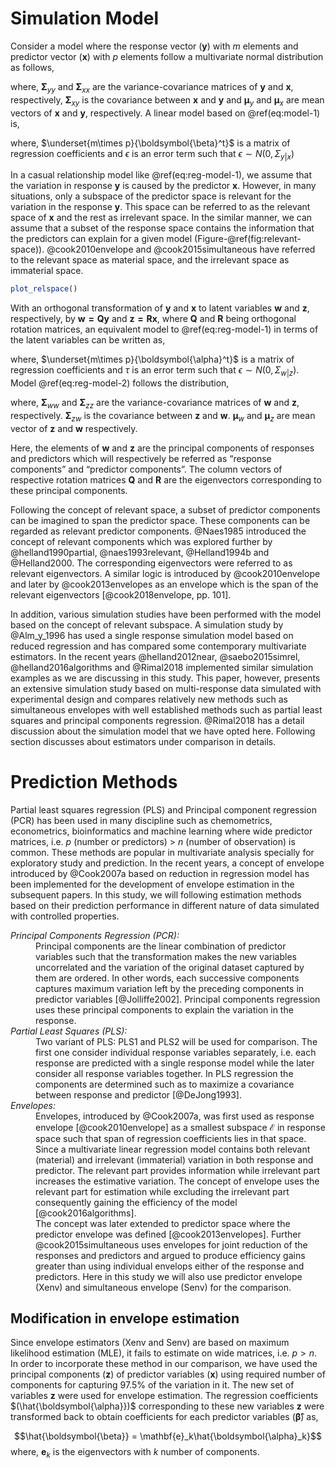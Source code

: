 # Simulation Model #

Consider a model where the response vector $(\mathbf{y})$ with $m$ elements and predictor vector $(\mathbf{x})$ with $p$ elements follow a multivariate normal distribution as follows,

\begin{equation}
  \begin{bmatrix}
    \mathbf{y} \\ \mathbf{x}
  \end{bmatrix} \sim \mathbf{N}
  \left(
    \begin{bmatrix}
      \boldsymbol{\mu}_y \\
      \boldsymbol{\mu}_x
    \end{bmatrix},
    \begin{bmatrix}
    \boldsymbol{\Sigma}_{yy} & \boldsymbol{\Sigma}_{yx} \\
    \boldsymbol{\Sigma}_{xy} & \boldsymbol{\Sigma}_{xx}
    \end{bmatrix}
  \right)
  (\#eq:model-1)
\end{equation}

where, $\boldsymbol{\Sigma}_{yy}$ and $\boldsymbol{\Sigma}_{xx}$ are the variance-covariance matrices of $\mathbf{y}$ and $\mathbf{x}$, respectively, $\boldsymbol{\Sigma}_{xy}$ is the covariance between $\mathbf{x}$ and $\mathbf{y}$ and $\boldsymbol{\mu}_y$ and $\boldsymbol{\mu}_x$ are mean vectors of $\mathbf{x}$ and $\mathbf{y}$, respectively. A linear model based on \@ref(eq:model-1) is,

\begin{equation}
\mathbf{y} = \mu_y + \boldsymbol{\beta}^t(\mathbf{x} - \mu_x) + \epsilon
(\#eq:reg-model-1)
\end{equation}
where, $\underset{m\times p}{\boldsymbol{\beta}^t}$ is a matrix of regression coefficients and $\epsilon$ is an error term such that $\epsilon \sim N(0, \Sigma_{y|x})$

In a casual relationship model like \@ref(eq:reg-model-1), we assume that the variation in response $\mathbf{y}$ is caused by the predictor $\mathbf{x}$. However, in many situations, only a subspace of the predictor space is relevant for the variation in the response 
$\mathbf{y}$. This space can be referred to as the relevant space of $\mathbf{x}$ and the rest as irrelevant space. In the similar manner, we can assume that a subset of the response space contains the information that the predictors can explain for a given model (Figure-\@ref(fig:relevant-space)). @cook2010envelope and @cook2015simultaneous have referred to the relevant space as material space, and the irrelevant space as immaterial space.

```r
plot_relspace()
```

With an orthogonal transformation of $\mathbf{y}$ and $\mathbf{x}$ to latent variables $\mathbf{w}$ and $\mathbf{z}$, respectively, by $\mathbf{w=Qy}$ and $\mathbf{z = Rx}$, where $\mathbf{Q}$ and $\mathbf{R}$ being orthogonal rotation matrices, an equivalent model to \@ref(eq:reg-model-1) in terms of the latent variables can be written as,

\begin{equation}
\mathbf{w} = \mu_w + \boldsymbol{\alpha}^t(\mathbf{z} - \mu_z) + \tau
(\#eq:reg-model-2)
\end{equation}
where, $\underset{m\times p}{\boldsymbol{\alpha}^t}$ is a matrix of regression coefficients and $\tau$ is an error term such that $\epsilon \sim N(0, \Sigma_{w|z})$. Model \@ref(eq:reg-model-2) follows the distribution,

\begin{equation}
  \begin{bmatrix}
    \mathbf{w} \\ \mathbf{z}
  \end{bmatrix} \sim \mathbf{N}
  \left(
    \begin{bmatrix}
      \boldsymbol{\mu}_w \\
      \boldsymbol{\mu}_z
    \end{bmatrix},
    \begin{bmatrix}
    \boldsymbol{\Sigma}_{ww} & \boldsymbol{\Sigma}_{wz} \\
    \boldsymbol{\Sigma}_{zw} & \boldsymbol{\Sigma}_{zz}
    \end{bmatrix}
  \right)
  (\#eq:model-2)
\end{equation}

where, $\boldsymbol{\Sigma}_{ww}$ and $\boldsymbol{\Sigma}_{zz}$ are the variance-covariance matrices of $\mathbf{w}$ and $\mathbf{z}$, respectively. $\boldsymbol{\Sigma}_{zw}$ is the covariance between $\mathbf{z}$ and $\mathbf{w}$. $\boldsymbol{\mu}_w$ and $\boldsymbol{\mu}_z$ are mean vector of $\mathbf{z}$ and $\mathbf{w}$ respectively.

Here, the elements of $\mathbf{w}$ and $\mathbf{z}$ are the principal components of responses and predictors which will respectively be referred as "response components" and "predictor components". The column vectors of respective rotation matrices $\mathbf{Q}$ and $\mathbf{R}$ are the eigenvectors corresponding to these principal components.

Following the concept of relevant space, a subset of predictor components can be imagined to span the predictor space. These components can be regarded as relevant predictor components. @Naes1985 introduced the concept of relevant components which was explored further by @helland1990partial, @naes1993relevant, @Helland1994b and @Helland2000. The corresponding eigenvectors were referred to as relevant eigenvectors. A similar logic is introduced by @cook2010envelope and later by @cook2013envelopes as an envelope which is the span of the relevant eigenvectors [@cook2018envelope, pp. 101].

In addition, various simulation studies have been performed with the model based on the concept of relevant subspace. A simulation study by @Alm_y_1996 has used a single response simulation model based on reduced regression and has compared some contemporary multivariate estimators. In the recent years @helland2012near, @saebo2015simrel, @helland2016algorithms and @Rimal2018 implemented similar simulation examples as we are discussing in this study. This paper, however, presents an extensive simulation study based on multi-response data simulated with experimental design and compares relatively new methods such as simultaneous envelopes with well established methods such as partial least squares and principal components regression. @Rimal2018 has a detail discussion about the simulation model that we have opted here. Following section discusses about estimators under comparison in details.

# Prediction Methods

Partial least squares regression (PLS) and Principal component regression (PCR) has been used in many discipline such as chemometrics, econometrics, bioinformatics and machine learning where wide predictor matrices, i.e. $p$ (number or predictors) > $n$ (number of observation) is common. These methods are popular in multivariate analysis specially for exploratory study and prediction. In the recent years, a concept of envelope introduced by @Cook2007a based on reduction in regression model has been implemented for the development of envelope estimation in the subsequent papers. In this study, we will following estimation methods based on their prediction performance in different nature of data simulated with controlled properties.

_Principal Components Regression (PCR):_
: Principal components are the linear combination of predictor variables such that the transformation makes the new variables uncorrelated and the variation of the original dataset captured by them are ordered. In other words, each successive components captures maximum variation left by the preceding components in predictor variables [@Jolliffe2002]. Principal components regression uses these principal components to explain the variation in the response.

_Partial Least Squares (PLS):_
: Two variant of PLS: PLS1 and PLS2 will be used for comparison. The first one consider individual response variables separately, i.e. each response are predicted with a single response model while the later consider all response variables together. In PLS regression the components are determined such as to maximize a covariance between response and predictor [@DeJong1993].

_Envelopes:_
: Envelopes, introduced by @Cook2007a, was first used as response envelope [@cook2010envelope] as a smallest subspace $\mathcal{E}$ in response space such that span of regression coefficients lies in that space. Since a multivariate linear regression model contains both relevant (material) and irrelevant (immaterial) variation in both response and predictor. The relevant part provides information while irrelevant part increases the estimative variation. The concept of envelope uses the relevant part for estimation while excluding the irrelevant part consequently gaining the efficiency of the model [@cook2016algorithms]. 
: The concept was later extended to predictor space where the predictor envelope was defined [@cook2013envelopes]. Further @cook2015simultaneous uses envelopes for joint reduction of the responses and predictors and argued to produce efficiency gains greater than using individual envelops either of the response and predictors. Here in this study we will also use predictor envelope (Xenv) and simultaneous envelope (Senv) for the comparison.

## Modification in envelope estimation

Since envelope estimators (Xenv and Senv) are based on maximum likelihood estimation (MLE), it fails to estimate on wide matrices, i.e. $p > n$. In order to incorporate these method in our comparison, we have used the principal components $(\mathbf{z})$ of predictor variables $(\mathbf{x})$ using required number of components for capturing 97.5\% of the variation in it. The new set of variables $\mathbf{z}$ were used for envelope estimation. The regression coefficients $(\hat{\boldsymbol{\alpha}})$ corresponding to these new variables $\mathbf{z}$ were transformed back to obtain coefficients for each predictor variables $(\boldsymbol{\hat{\beta}})$ as,

$$\hat{\boldsymbol{\beta}} = \mathbf{e}_k\hat{\boldsymbol{\alpha}_k}$$ where, $\mathbf{e}_k$ is the eigenvectors with $k$ number of components.

